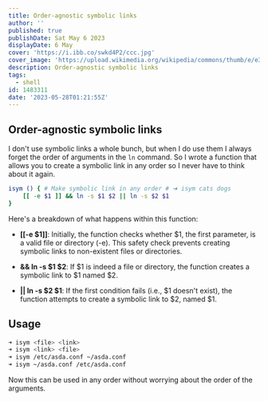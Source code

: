 ```yaml
---
title: Order-agnostic symbolic links
author: ''
published: true
publishDate: Sat May 6 2023
displayDate: 6 May
cover: 'https://i.ibb.co/swkd4P2/ccc.jpg'
cover_image: 'https://upload.wikimedia.org/wikipedia/commons/thumb/e/e3/Sarajevo_City_Panorama.JPG/2560px-Sarajevo_City_Panorama.JPG'
description: Order-agnostic symbolic links
tags:
  - shell
id: 1483311
date: '2023-05-28T01:21:55Z'
---
```


## Order-agnostic symbolic links

I don't use symbolic links a whole bunch, but when I do use them I always forget the order of arguments in the `ln` command. So I wrote a function that allows you to create a symbolic link in any order so I never have to think about it again.

```bash
isym () { # Make symbolic link in any order # ➜ isym cats dogs
	[[ -e $1 ]] && ln -s $1 $2 || ln -s $2 $1
}
```

Here's a breakdown of what happens within this function:

- **[[-e $1]]**: Initially, the function checks whether $1, the first parameter, is a valid file or directory (-e). This safety check prevents creating symbolic links to non-existent files or directories.

- **&& ln -s $1 $2**: If $1 is indeed a file or directory, the function creates a symbolic link to $1 named $2.

- **|| ln -s $2 $1**: If the first condition fails (i.e., $1 doesn't exist), the function attempts to create a symbolic link to $2, named $1.

## Usage

```bash
➜ isym <file> <link>
➜ isym <link> <file>
➜ isym /etc/asda.conf ~/asda.conf
➜ isym ~/asda.conf /etc/asda.conf
```

Now this can be used in any order without worrying about the order of the arguments.
